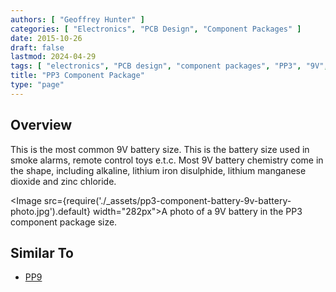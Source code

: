 ```yaml
---
authors: [ "Geoffrey Hunter" ]
categories: [ "Electronics", "PCB Design", "Component Packages" ]
date: 2015-10-26
draft: false
lastmod: 2024-04-29
tags: [ "electronics", "PCB design", "component packages", "PP3", "9V", "battery" ]
title: "PP3 Component Package"
type: "page"
---
```


## Overview

This is the most common 9V battery size. This is the battery size used in smoke alarms, remote control toys e.t.c. Most 9V battery chemistry come in the shape, including alkaline, lithium iron disulphide, lithium manganese dioxide and zinc chloride.

<Image src={require('./_assets/pp3-component-battery-9v-battery-photo.jpg').default} width="282px">A photo of a 9V battery in the PP3 component package size.</Image>

## Similar To

* [PP9](../pp9-component-package)
